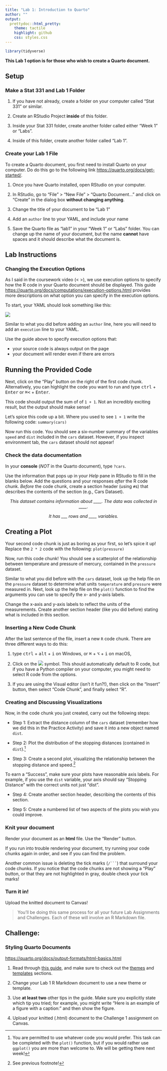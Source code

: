 ```yaml
---
title: "Lab 1: Introduction to Quarto"
author: ""
output:
  prettydoc::html_pretty:
    theme: tactile
    highlight: github
    css: styles.css
---
```


```r
library(tidyverse)
```

**This Lab 1 option is for those who wish to create a Quarto document.**

## Setup

### Make a Stat 331 and Lab 1 Folder

1. If you have not already, create a folder on your computer called "Stat 331"
or similar.  

2. Create an RStudio Project **inside** of this folder. 

2. Inside your Stat 331 folder, create another folder called either "Week 1" or "Labs". 

3. Inside of this folder, create another folder called "Lab 1".


### Create your Lab 1 File

To create a Quarto document, you first need to install Quarto on your 
computer. Do do this go to the following link 
<https://quarto.org/docs/get-started/>. 

1. Once you have Quarto installed, open RStudio on your computer. 

2. In RStudio, go to "File" > "New File" > "Quarto Document..." and click on 
"Create" in the dialog box **without changing anything**. 

3. Change the title of your document to be "Lab 1" 

4. Add an `author` line to your YAML, and include your name

5. Save the Quarto file as "lab1" in your "Week 1" or "Labs" folder. You can 
change up the name of your document, but the name **cannot** have spaces and it
should describe what the document is. 

## Lab Instructions


### Changing the Execution Options 

As I said in the coursework video (< >), we use execution options to specify how
the R code in your Quarto document should be displayed. This guide 
<https://quarto.org/docs/computations/execution-options.html> provides more 
descriptions on what option you can specify in the execution options. 

To start, your YAML should look something like this:

![](images/quarto_yaml.png)

Similar to what you did before adding an `author` line, here you will need to 
add an `execution` line to your YAML. 

Use the guide above to specify execution options that: 

- your source code is always output on the page 
- your document will render even if there are errors


## Running the Provided Code

Next, click on the "Play" button on the right of the first code chunk. 
Alternatively, you can highlight the code you want to run and type 
<kbd>ctrl</kbd> + <kbd>Enter</kbd> or <kbd>⌘<</kbd> + <kbd>Enter</kbd>. 

This code should output the sum of of `1 + 1`. Not an incredibly exciting 
result, but the output should make sense! 

Let's spice this code up a bit. Where you used to see `1 + 1` write the
following code: `summary(cars)`

Now run this code. You should see a six-number summary of the variables `speed`
and `dist` included in the `cars` dataset. However, if you inspect environment
tab, the `cars` dataset should not appear! 


### Check the data documentation

In your **console** (*NOT* in the Quarto document), type `?cars`.

Use the information that pops up in your *Help* pane in RStudio to fill in the
blanks below. Add the questions and your responses *after* the R code chunk. 
*Before* the code chunk, create a section header (using `#`s) that describes
the contents of the section (e.g., Cars Dataset). 

<center> 

*This dataset contains information about ____. The data was collected in ____.*

*It has ___ rows and ____ variables.*

</center> 


## Creating a Plot 

Your second code chunk is just as boring as your first, so let's spice it up! 
Replace the `2 * 2` code with the following: `plot(pressure)`

Now, run this code chunk! You should see a scatterplot of the relationship
between temperature and pressure of mercury, contained in the `pressure`
dataset. 

Similar to what you did before with the `cars` dataset, look up the help file on
the `pressure` dataset to determine what units `temperature` and `pressure` were
measured in. Next, look up the help file on the `plot()` function to find the arguments you can use to specify the x- and y-axis labels. 

Change the x-axis and y-axis labels to reflect the units of the measurements. 
Create another section header (like you did before) stating what is included in
this section. 


### Inserting a New Code Chunk

After the last sentence of the file, insert a new `R` code chunk. There are 
three different ways to do this:

1. type <kbd>ctrl</kbd> + <kbd>alt</kbd> + <kbd>i</kbd> on Windows, or 
<kbd>⌘</kbd> + <kbd>⌥</kbd> + <kbd>i</kbd> on macOS,

2. Click on the ![](images/insert_code.png) symbol. This should automatically 
default to R code, but if you have a Python compiler on your computer, you might
need to select R code from the options. 

3. If you are using the Visual editor (isn't it fun?!), then click on the 
"Insert" button, then select "Code Chunk", and finally select "R". 

### Creating and Discussing Visualizations

Now, in the code chunk you just created, carry out the following steps:

* Step 1: Extract the distance column of the `cars` dataset (remember how we 
did this in the Practice Activity) and save it into a new object named `dist`. 

* Step 2: Plot the distribution of the stopping distances (contained in 
`dist`).^[You are permitted to use whatever code you would prefer. This task can
be completed with the `plot()` function, but if you would rather use `ggplot()`
you are more than welcome to. We will be getting there next week!]  

* Step 3: Create a second plot, visualizing the relationship between the
stopping distance and speed.^[See previous footnote!]

To earn a "Success", make sure your plots have reasonable axis labels. For
example, if you use the `dist` variable, your axis should say "Stopping
Distance" with the correct units not just "dist".

* Step 4: Create another section header, describing the contents of this
section. 

* Step 5: Create a numbered list of two aspects of the plots you wish you could
improve. 


### Knit your document

Render your document as an **html** file. Use the "Render" button. 

If you run into trouble rendering your document, try running your code chunks
again in order, and see if you can find the problem.

Another common issue is deleting the tick marks (`/``` `) that surround your
code chunks. If you notice that the code chunks are not showing a "Play" button,
or that they are not highlighted in gray, double check your tick marks!

### Turn it in!

Upload the knitted document to Canvas! 

>
> You'll be doing this same process for all your future Lab Assignments and
> Challenges. Each of these will involve an R Markdown file. 
>

## Challenge: 

### Styling Quarto Documents

<https://quarto.org/docs/output-formats/html-basics.html>

1. Read through [this guide](https://holtzy.github.io/Pimp-my-rmd/), and make
sure to check out the [themes](https://holtzy.github.io/Pimp-my-rmd/#theme) and [templates](https://holtzy.github.io/Pimp-my-rmd/#template) sections.

2. Change your Lab 1 R Markdown document to use a new theme or template.

3. Use **at least two** other tips in the guide. Make sure you explicitly state
which tip you tried; for example, you might write "Here is an example of a
figure with a caption:" and then show the figure.

4. Upload your knitted (.html) document to the Challenge 1 assignment on Canvas.
